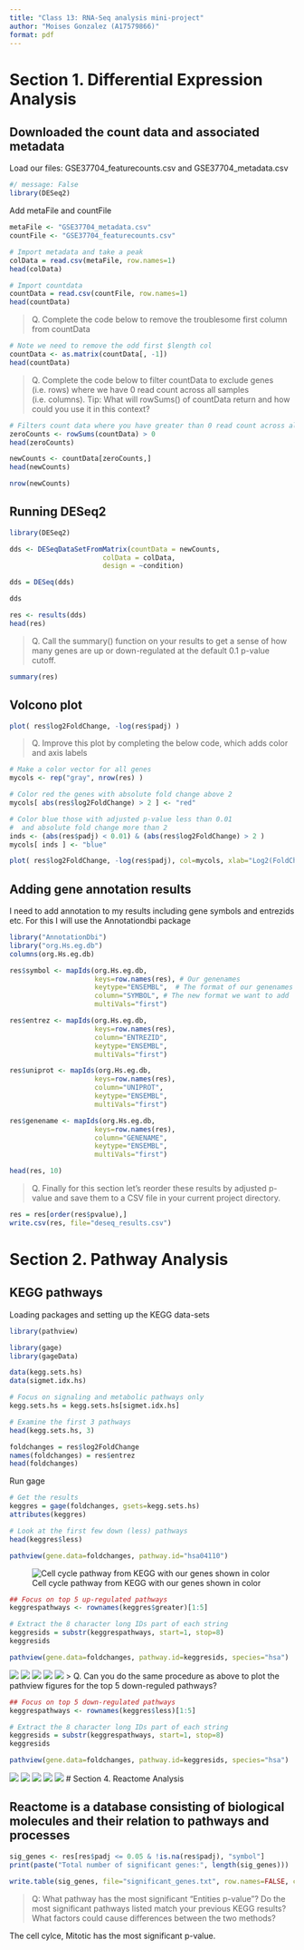 ```yaml
---
title: "Class 13: RNA-Seq analysis mini-project"
author: "Moises Gonzalez (A17579866)"
format: pdf
---
```

# Section 1. Differential Expression Analysis

## Downloaded the count data and associated metadata

Load our files: GSE37704_featurecounts.csv and GSE37704_metadata.csv
```r
#/ message: False
library(DESeq2)
```

Add metaFile and countFile

```r
metaFile <- "GSE37704_metadata.csv"
countFile <- "GSE37704_featurecounts.csv"
```

```r
# Import metadata and take a peak
colData = read.csv(metaFile, row.names=1)
head(colData)
```
```r
# Import countdata
countData = read.csv(countFile, row.names=1)
head(countData)
```

> Q. Complete the code below to remove the troublesome first column from countData

```r
# Note we need to remove the odd first $length col
countData <- as.matrix(countData[, -1])
head(countData)
```
> Q. Complete the code below to filter countData to exclude genes (i.e. rows) where we have 0 read count across all samples (i.e. columns).
Tip: What will rowSums() of countData return and how could you use it in this context?

```r
# Filters count data where you have greater than 0 read count across all samples.
zeroCounts <- rowSums(countData) > 0
head(zeroCounts)
```
```r
newCounts <- countData[zeroCounts,]
head(newCounts)
```
```r
nrow(newCounts)
```
## Running DESeq2
```r
library(DESeq2)
```

```r
dds <- DESeqDataSetFromMatrix(countData = newCounts,
                       colData = colData,
                       design = ~condition)
```
```r
dds = DESeq(dds)
```

```r
dds
```

```r
res <- results(dds)
head(res)
```


> Q. Call the summary() function on your results to get a sense of how many genes are up or down-regulated at the default 0.1 p-value cutoff.

```r
summary(res)
```

## Volcono plot

```r
plot( res$log2FoldChange, -log(res$padj) )
```


> Q. Improve this plot by completing the below code, which adds color and axis labels

```r
# Make a color vector for all genes
mycols <- rep("gray", nrow(res) )

# Color red the genes with absolute fold change above 2
mycols[ abs(res$log2FoldChange) > 2 ] <- "red"

# Color blue those with adjusted p-value less than 0.01
#  and absolute fold change more than 2
inds <- (abs(res$padj) < 0.01) & (abs(res$log2FoldChange) > 2 )
mycols[ inds ] <- "blue"

plot( res$log2FoldChange, -log(res$padj), col=mycols, xlab="Log2(FoldChange)", ylab="-Log(P-value)" )
```

## Adding gene annotation results

I need to add annotation to my results including gene symbols and entrezids etc. For this I will use the Annotationdbi package

```r
library("AnnotationDbi")
library("org.Hs.eg.db")
columns(org.Hs.eg.db)
```
```r
res$symbol <- mapIds(org.Hs.eg.db,
                     keys=row.names(res), # Our genenames
                     keytype="ENSEMBL",  # The format of our genenames
                     column="SYMBOL", # The new format we want to add
                     multiVals="first")
```

```r
res$entrez <- mapIds(org.Hs.eg.db,
                     keys=row.names(res),
                     column="ENTREZID",
                     keytype="ENSEMBL",
                     multiVals="first")
```

```r
res$uniprot <- mapIds(org.Hs.eg.db,
                     keys=row.names(res),
                     column="UNIPROT",
                     keytype="ENSEMBL",
                     multiVals="first")
```
```r
res$genename <- mapIds(org.Hs.eg.db,
                     keys=row.names(res),
                     column="GENENAME",
                     keytype="ENSEMBL",
                     multiVals="first")
```
```r
head(res, 10)
```

> Q. Finally for this section let's reorder these results by adjusted p-value and save them to a CSV file in your current project directory.

```r
res = res[order(res$pvalue),]
write.csv(res, file="deseq_results.csv")
```

# Section 2. Pathway Analysis

## KEGG pathways

Loading packages and setting up the KEGG data-sets
```r
library(pathview)
```
```r
library(gage)
library(gageData)

data(kegg.sets.hs)
data(sigmet.idx.hs)

# Focus on signaling and metabolic pathways only
kegg.sets.hs = kegg.sets.hs[sigmet.idx.hs]

# Examine the first 3 pathways
head(kegg.sets.hs, 3)
```


```r
foldchanges = res$log2FoldChange
names(foldchanges) = res$entrez
head(foldchanges)
```
Run gage
```r
# Get the results
keggres = gage(foldchanges, gsets=kegg.sets.hs)
attributes(keggres)
```
```r
# Look at the first few down (less) pathways
head(keggres$less)
```

```r
pathview(gene.data=foldchanges, pathway.id="hsa04110")
```
![Cell cycle pathway from KEGG with our genes shown in color](hsa04110.pathview.png)


```r
## Focus on top 5 up-regulated pathways 
keggrespathways <- rownames(keggres$greater)[1:5]

# Extract the 8 character long IDs part of each string
keggresids = substr(keggrespathways, start=1, stop=8)
keggresids
```

```r
pathview(gene.data=foldchanges, pathway.id=keggresids, species="hsa")
```
![](hsa04640.pathview.png)
![](hsa04630.pathview.png)
![](hsa00140.pathview.png)
![](hsa04142.pathview.png)
![](hsa04330.pathview.png)
> Q. Can you do the same procedure as above to plot the pathview figures for the top 5 down-reguled pathways?

```r
## Focus on top 5 down-regulated pathways 
keggrespathways <- rownames(keggres$less)[1:5]

# Extract the 8 character long IDs part of each string
keggresids = substr(keggrespathways, start=1, stop=8)
keggresids
```

```r
pathview(gene.data=foldchanges, pathway.id=keggresids, species="hsa")
```

![](hsa04110.pathview.png)
![](hsa03030.pathview.png)
![](hsa03013.pathview.png)
![](hsa03440.pathview.png)
![](hsa04114.pathview.png)
# Section 4. Reactome Analysis

## Reactome is a database consisting of biological molecules and their relation to pathways and processes
```r
sig_genes <- res[res$padj <= 0.05 & !is.na(res$padj), "symbol"]
print(paste("Total number of significant genes:", length(sig_genes)))
```
```r
write.table(sig_genes, file="significant_genes.txt", row.names=FALSE, col.names=FALSE, quote=FALSE)
```
> Q: What pathway has the most significant “Entities p-value”? Do the most significant pathways listed match your previous KEGG results? What factors could cause differences between the two methods?

The cell cylce, Mitotic has the most significant p-value.





